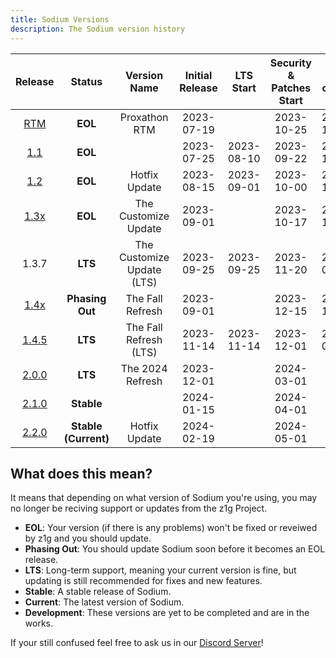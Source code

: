 ```yaml
---
title: Sodium Versions
description: The Sodium version history
---
```


|                                 Release                                 |        Status        |        Version Name        | Initial Release | LTS Start  | Security & Patches Start | End-of-life |
| :---------------------------------------------------------------------: | :------------------: | :------------------------: | :-------------: | :--------: | :----------------------: | :---------: |
|     [RTM](https://github.com/z1g-project/Sodium/releases/tag/1.0.0)     |       **EOL**        |       Proxathon RTM        |   2023-07-19    |            |        2023-10-25        | 2023-10-25  |
| [1.1](https://github.com/z1g-project/Sodium/releases/tag/1.0.0-patch-1) |       **EOL**        |                            |   2023-07-25    | 2023-08-10 |        2023-09-22        | 2023-10-25  |
|     [1.2](https://github.com/z1g-project/Sodium/releases/tag/1.2.0)     |       **EOL**        |       Hotfix Update        |   2023-08-15    | 2023-09-01 |        2023-10-00        | 2023-10-25  |
|    [1.3x](https://github.com/z1g-project/Sodium/releases/tag/1.3.0)     |       **EOL**        |    The Customize Update    |   2023-09-01    |            |        2023-10-17        | 2023-11-25  |
|                                  1.3.7                                  |       **LTS**        | The Customize Update (LTS) |   2023-09-25    | 2023-09-25 |        2023-11-20        | 2024-01-01  |
|    [1.4x](https://github.com/z1g-project/Sodium/releases/tag/1.4.0)     |   **Phasing Out**    |      The Fall Refresh      |   2023-09-01    |            |        2023-12-15        | 2023-10-25  |
|    [1.4.5](https://github.com/z1g-project/Sodium/releases/tag/1.4.5)    |       **LTS**        |   The Fall Refresh (LTS)   |   2023-11-14    | 2023-11-14 |        2023-12-01        | 2024-02-01  |
|    [2.0.0](https://github.com/z1g-project/Sodium/releases/tag/2.0.0)    |       **LTS**        |      The 2024 Refresh      |   2023-12-01    |            |        2024-03-01        |     TBA     |
|    [2.1.0](https://github.com/z1g-project/Sodium/releases/tag/2.1.0)    |      **Stable**      |                            |   2024-01-15    |            |        2024-04-01        |     TBA     |
|    [2.2.0](https://github.com/z1g-project/Sodium/releases/tag/2.2.0)    | **Stable (Current)** |       Hotfix Update        |   2024-02-19    |            |        2024-05-01        |     TBA     |

## What does this mean?

It means that depending on what version of Sodium you're using, you may no longer be reciving support or updates from the z1g Project.

- **EOL**: Your version (if there is any problems) won't be fixed or reveiwed by z1g and you should update.
- **Phasing Out**: You should update Sodium soon before it becomes an EOL release.
- **LTS**: Long-term support, meaning your current version is fine, but updating is still recommended for fixes and new features.
- **Stable**: A stable release of Sodium.
- **Current**: The latest version of Sodium.
- **Development**: These versions are yet to be completed and are in the works.

If your still confused feel free to ask us in our [Discord Server](https://discord.gg/Y9JAtYjGCv)!
